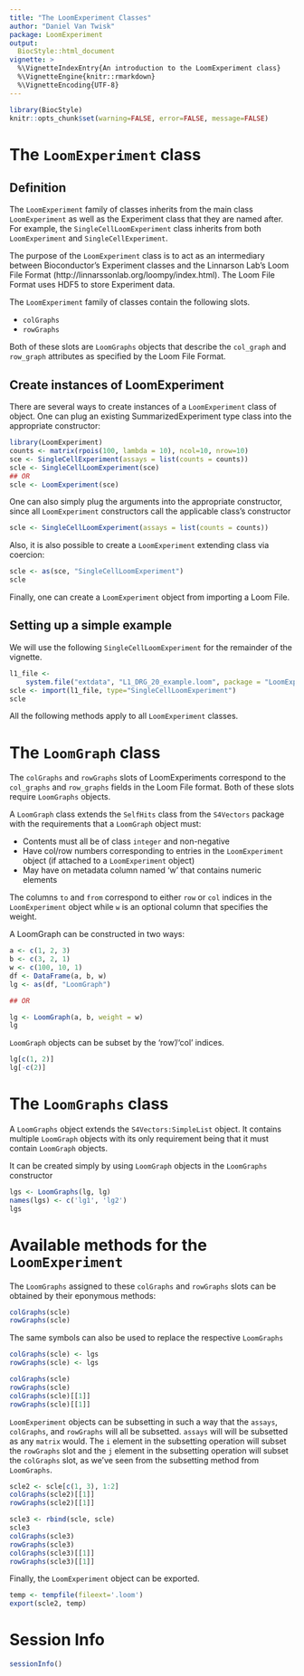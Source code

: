 ```yaml
---
title: "The LoomExperiment Classes"
author: "Daniel Van Twisk"
package: LoomExperiment
output:
  BiocStyle::html_document
vignette: >
  %\VignetteIndexEntry{An introduction to the LoomExperiment class}
  %\VignetteEngine{knitr::rmarkdown}
  %\VignetteEncoding{UTF-8}
---
```


```r
library(BiocStyle)
knitr::opts_chunk$set(warning=FALSE, error=FALSE, message=FALSE)
```

# The `LoomExperiment` class

## Definition

The `LoomExperiment` family of classes inherits from the main class
`LoomExperiment` as well as the Experiment class that they are named
after. For example, the `SingleCellLoomExperiment` class inherits from
both `LoomExperiment` and `SingleCellExperiment`.

The purpose of the `LoomExperiment` class is to act as an intermediary
between Bioconductor's Experiment classes and the Linnarson Lab's Loom
File Format (http://linnarssonlab.org/loompy/index.html).  The Loom
File Format uses HDF5 to store Experiment data.

The `LoomExperiment` family of classes contain the following slots.

* `colGraphs`
* `rowGraphs`

Both of these slots are `LoomGraphs` objects that describe the
`col_graph` and `row_graph` attributes as specified by the Loom File
Format.

## Create instances of LoomExperiment

There are several ways to create instances of a `LoomExperiment` class
of object.  One can plug an existing SummarizedExperiment type class
into the appropriate constructor:

```r
library(LoomExperiment)
counts <- matrix(rpois(100, lambda = 10), ncol=10, nrow=10)
sce <- SingleCellExperiment(assays = list(counts = counts))
scle <- SingleCellLoomExperiment(sce)
## OR
scle <- LoomExperiment(sce)
```

One can also simply plug the arguments into the appropriate
constructor, since all `LoomExperiment` constructors call the
applicable class's constructor

```r
scle <- SingleCellLoomExperiment(assays = list(counts = counts))
```

Also, it is also possible to create a `LoomExperiment` extending class
via coercion:

```r
scle <- as(sce, "SingleCellLoomExperiment")
scle
```

Finally, one can create a `LoomExperiment` object from importing a
Loom File.

## Setting up a simple example

We will use the following `SingleCellLoomExperiment` for the remainder
of the vignette.

```r
l1_file <-
    system.file("extdata", "L1_DRG_20_example.loom", package = "LoomExperiment")
scle <- import(l1_file, type="SingleCellLoomExperiment")
scle
```

All the following methods apply to all `LoomExperiment` classes.

# The `LoomGraph` class

The `colGraphs` and `rowGraphs` slots of LoomExperiments correspond to
the `col_graphs` and `row_graphs` fields in the Loom File format.
Both of these slots require `LoomGraphs` objects.

A `LoomGraph` class extends the `SelfHits` class from the `S4Vectors`
package with the requirements that a `LoomGraph` object must:

* Contents must all be of class `integer` and non-negative
* Have col/row numbers corresponding to entries in the
  `LoomExperiment` object (if attached to a `LoomExperiment` object)
* May have on metadata column named 'w' that contains numeric elements

The columns `to` and `from` correspond to either `row` or `col`
indices in the `LoomExperiment` object while `w` is an optional column
that specifies the weight.

A LoomGraph can be constructed in two ways:

```r
a <- c(1, 2, 3)
b <- c(3, 2, 1)
w <- c(100, 10, 1)
df <- DataFrame(a, b, w)
lg <- as(df, "LoomGraph")

## OR

lg <- LoomGraph(a, b, weight = w)
lg
```

`LoomGraph` objects can be subset by the 'row'/'col' indices.
 
```r
lg[c(1, 2)]
lg[-c(2)]
```

# The `LoomGraphs` class

A `LoomGraphs` object extends the `S4Vectors:SimpleList` object.  It
contains multiple `LoomGraph` objects with its only requirement being
that it must contain `LoomGraph` objects.

It can be created simply by using `LoomGraph` objects in the
`LoomGraphs` constructor

```r
lgs <- LoomGraphs(lg, lg)
names(lgs) <- c('lg1', 'lg2')
lgs
```

# Available methods for the `LoomExperiment` 

The `LoomGraphs` assigned to these `colGraphs` and `rowGraphs` slots
can be obtained by their eponymous methods:

```r
colGraphs(scle)
rowGraphs(scle)
```

The same symbols can also be used to replace the respective `LoomGraphs`

```r
colGraphs(scle) <- lgs
rowGraphs(scle) <- lgs

colGraphs(scle)
rowGraphs(scle)
colGraphs(scle)[[1]]
rowGraphs(scle)[[1]]
```

`LoomExperiment` objects can be subsetting in such a way that the
`assays`, `colGraphs`, and `rowGraphs` will all be subsetted.
`assays` will will be subsetted as any `matrix` would.  The `i`
element in the subsetting operation will subset the `rowGraphs` slot
and the `j` element in the subsetting operation will subset the
`colGraphs` slot, as we've seen from the subsetting method from
`LoomGraphs`.

```r
scle2 <- scle[c(1, 3), 1:2]
colGraphs(scle2)[[1]]
rowGraphs(scle2)[[1]]
```

```r
scle3 <- rbind(scle, scle)
scle3
colGraphs(scle3)
rowGraphs(scle3)
colGraphs(scle3)[[1]]
rowGraphs(scle3)[[1]]
```

Finally, the `LoomExperiment` object can be exported.

```r
temp <- tempfile(fileext='.loom')
export(scle2, temp)
```

# Session Info

```r
sessionInfo()
```
